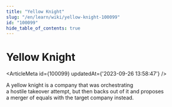```yaml
---
title: "Yellow Knight"
slug: "/en/learn/wiki/yellow-knight-100099"
id: "100099"
hide_table_of_contents: true
---
```



# Yellow Knight

<ArticleMeta id={100099} updatedAt={'2023-09-26 13:58:47'} />
<div className='border-solid border-b border-t-0 my-4 border-[var(--ifm-color-gray-300)]' />

A yellow knight is a company that was orchestrating a hostile takeover attempt, but then backs out of it and proposes a merger of equals with the target company instead.
